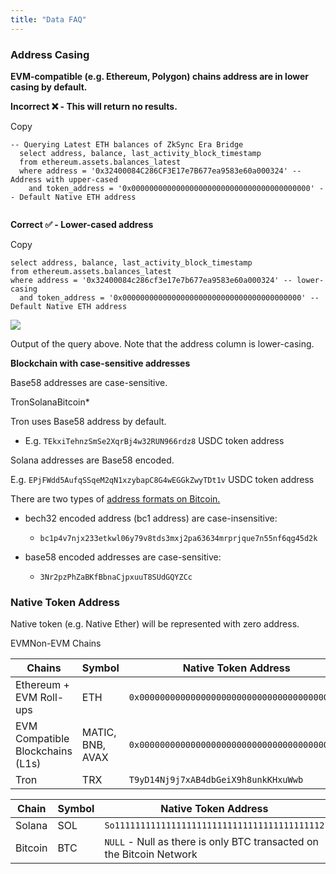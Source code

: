```yaml
---
title: "Data FAQ"
---
```


### Address Casing

**EVM-compatible (e.g. Ethereum, Polygon) chains address are in lower casing by default.**

**Incorrect ❌ - This will return no results.**

Copy

```
-- Querying Latest ETH balances of ZkSync Era Bridge
  select address, balance, last_activity_block_timestamp
  from ethereum.assets.balances_latest
  where address = '0x32400084C286CF3E17e7B677ea9583e60a000324' -- Address with upper-cased
    and token_address = '0x0000000000000000000000000000000000000000' -- Default Native ETH address 
  
```

**Correct ✅ - Lower-cased address**

Copy

```
select address, balance, last_activity_block_timestamp
from ethereum.assets.balances_latest
where address = '0x32400084c286cf3e17e7b677ea9583e60a000324' -- lower-casing
  and token_address = '0x0000000000000000000000000000000000000000' -- Default Native ETH address 
```

![](https://docs.allium.so/~gitbook/image?url=https%3A%2F%2Fgithub.com%2FAllium-Science%2Fallium-docs%2Fblob%2Fmain%2Fhistorical-data%2F.gitbook%2Fassets%2Fimage%2520%2831%29.png\&width=768\&dpr=4\&quality=100\&sign=bbca5d8b\&sv=2)

Output of the query above. Note that the address column is lower-casing.

**Blockchain with case-sensitive addresses**

Base58 addresses are case-sensitive.

TronSolanaBitcoin\*

Tron uses Base58 address by default.

* E.g. `TEkxiTehnzSmSe2XqrBj4w32RUN966rdz8` USDC token address

Solana addresses are Base58 encoded.

E.g. `EPjFWdd5AufqSSqeM2qN1xzybapC8G4wEGGkZwyTDt1v` USDC token address

There are two types of [address formats on Bitcoin.](https://bitcoin.stackexchange.com/questions/98498/are-bitcoin-addresses-case-sensitive)

* bech32 encoded address (bc1 address) are case-insensitive:

  * `bc1p4v7njx233etkwl06y79v8tds3mxj2pa63634mrprjque7n55nf6qg45d2k`

* base58 encoded addresses are case-sensitive:

  * `3Nr2pzPhZaBKfBbnaCjpxuuT8SUdGQYZCc`

### Native Token Address

Native token (e.g. Native Ether) will be represented with zero address.

EVMNon-EVM Chains

| Chains                           | Symbol           | Native Token Address                         |
| -------------------------------- | ---------------- | -------------------------------------------- |
| Ethereum + EVM Roll-ups          | ETH              | `0x0000000000000000000000000000000000000000` |
| EVM Compatible Blockchains (L1s) | MATIC, BNB, AVAX | `0x0000000000000000000000000000000000000000` |
| Tron                             | TRX              | `T9yD14Nj9j7xAB4dbGeiX9h8unkKHxuWwb`         |

| Chain   | Symbol | Native Token Address                                                 |
| ------- | ------ | -------------------------------------------------------------------- |
| Solana  | SOL    | `So11111111111111111111111111111111111111112`                        |
| Bitcoin | BTC    | `NULL` - Null as there is only BTC transacted on the Bitcoin Network |


